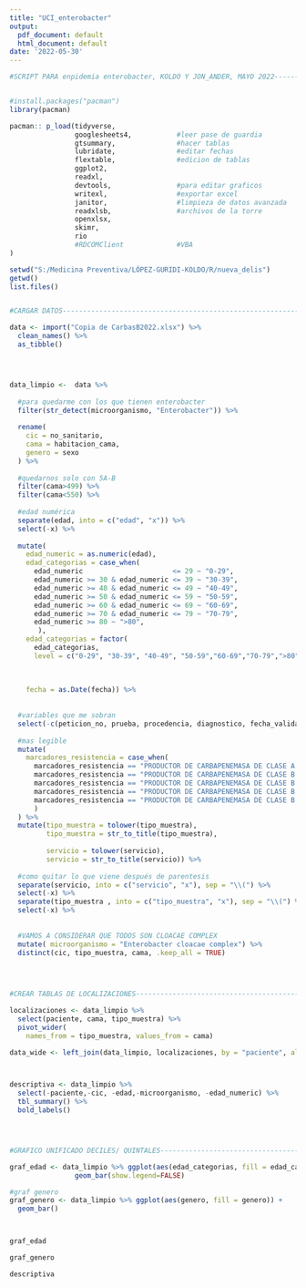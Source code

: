 ```yaml
---
title: "UCI_enterobacter"
output:
  pdf_document: default
  html_document: default
date: '2022-05-30'
---
```


```r



#SCRIPT PARA enpidemia enterobacter, KOLDO Y JON_ANDER, MAYO 2022----------------------------------------------------


#install.packages("pacman")
library(pacman)

pacman:: p_load(tidyverse,
                googlesheets4,           #leer pase de guardia
                gtsummary,               #hacer tablas
                lubridate,               #editar fechas
                flextable,               #edicion de tablas
                ggplot2,
                readxl,
                devtools,                #para editar graficos
                writexl,                 #exportar excel
                janitor,                 #limpieza de datos avanzada
                readxlsb,                #archivos de la torre
                openxlsx,
                skimr,
                rio
                #RDCOMClient             #VBA
)

setwd("S:/Medicina Preventiva/LÓPEZ-GURIDI-KOLDO/R/nueva_delis")
getwd()
list.files()


#CARGAR DATOS--------------------------------------------------------------------------------------

data <- import("Copia de CarbasB2022.xlsx") %>% 
  clean_names() %>% 
  as_tibble() 




data_limpio <-  data %>% 
  
  #para quedarme con los que tienen enterobacter
  filter(str_detect(microorganismo, "Enterobacter")) %>% 
  
  rename(
    cic = no_sanitario,
    cama = habitacion_cama,
    genero = sexo
  ) %>% 
  
  #quedarnos solo con 5A-B
  filter(cama>499) %>% 
  filter(cama<550) %>% 
  
  #edad numérica
  separate(edad, into = c("edad", "x")) %>% 
  select(-x) %>% 
  
  mutate(
    edad_numeric = as.numeric(edad),
    edad_categorias = case_when(
      edad_numeric                      <= 29 ~ "0-29",
      edad_numeric >= 30 & edad_numeric <= 39 ~ "30-39",
      edad_numeric >= 40 & edad_numeric <= 49 ~ "40-49",
      edad_numeric >= 50 & edad_numeric <= 59 ~ "50-59",
      edad_numeric >= 60 & edad_numeric <= 69 ~ "60-69",
      edad_numeric >= 70 & edad_numeric <= 79 ~ "70-79",
      edad_numeric >= 80 ~ ">80",
       ),
    edad_categorias = factor(
      edad_categorias,
      level = c("0-29", "30-39", "40-49", "50-59","60-69","70-79",">80")),
    
    
    
    fecha = as.Date(fecha)) %>% 
  
  
  #variables que me sobran
  select(-c(peticion_no, prueba, procedencia, diagnostico, fecha_validacion)) %>% 
  
  #mas legible
  mutate( 
    marcadores_resistencia = case_when(
      marcadores_resistencia == "PRODUCTOR DE CARBAPENEMASA DE CLASE A.,PRODUCTOR DE CARBAPENEMASA DE CLASE B (METALOBETALACTAMASA)." ~ "Productor de carbapenemasa de clase A y B",
      marcadores_resistencia == "PRODUCTOR DE CARBAPENEMASA DE CLASE B (METALOBETALACTAMASA).,PRODUCTOR DE CARBAPENEMASA DE CLASE A." ~ "Productor de carbapenemasa de clase A y B",                                                
      marcadores_resistencia == "PRODUCTOR DE CARBAPENEMASA DE CLASE B (METALOBETALACTAMASA)." ~ "Productor de carbapenemasa de clase B",
      marcadores_resistencia == "PRODUCTOR DE CARBAPENEMASA DE CLASE B (METALOBETALACTAMASA).,PRODUCTOR DE CARBAPENEMASA DE CLASE B (METALOBETALACTAMASA)." ~ "Productor de carbapenemasa de clase B",
      marcadores_resistencia == "PRODUCTOR DE CARBAPENEMASA DE CLASE B (METALOBETALACTAMASA).,PRODUCTORA DE BETALACTAMASA PLÁSMIDICA TIPO AMPC." ~ "Productor de carbapenemasas de clase B y tipo AMPc"
      )
  ) %>% 
  mutate(tipo_muestra = tolower(tipo_muestra),
         tipo_muestra = str_to_title(tipo_muestra),
         
         servicio = tolower(servicio),
         servicio = str_to_title(servicio)) %>% 
  
  #como quitar lo que viene después de parentesis
  separate(servicio, into = c("servicio", "x"), sep = "\\(") %>% 
  select(-x) %>% 
  separate(tipo_muestra	, into = c("tipo_muestra", "x"), sep = "\\(") %>% 
  select(-x) %>% 
  
  
  #VAMOS A CONSIDERAR QUE TODOS SON CLOACAE COMPLEX
  mutate( microorganismo = "Enterobacter cloacae complex") %>% 
  distinct(cic, tipo_muestra, cama, .keep_all = TRUE)

  
 

#CREAR TABLAS DE LOCALIZACIONES--------------------------------------------------------------------------------------

localizaciones <- data_limpio %>% 
  select(paciente, cama, tipo_muestra) %>% 
  pivot_wider(
    names_from = tipo_muestra, values_from = cama)

data_wide <- left_join(data_limpio, localizaciones, by = "paciente", all.x=TRUE)



descriptiva <- data_limpio %>% 
  select(-paciente,-cic, -edad,-microorganismo, -edad_numeric) %>%
  tbl_summary() %>% 
  bold_labels()




#GRAFICO UNIFICADO DECILES/ QUINTALES--------------------------------------------------------------------------------

graf_edad <- data_limpio %>% ggplot(aes(edad_categorias, fill = edad_categorias)) + 
                geom_bar(show.legend=FALSE) 

#graf genero  
graf_genero <- data_limpio %>% ggplot(aes(genero, fill = genero)) + 
  geom_bar()




```


```r
graf_edad

graf_genero

descriptiva

```
